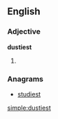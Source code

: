 ==English==

===Adjective===
'''dustiest'''

# {{superlative of|[[dusty]]}}

===Anagrams===
* [[studiest#English|studiest]]

[[simple:dustiest]]